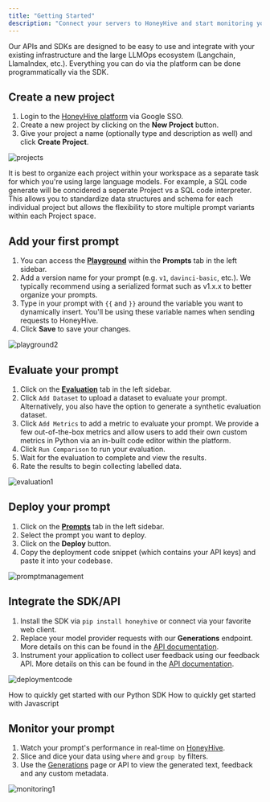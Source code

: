 ```yaml
---
title: "Getting Started"
description: "Connect your servers to HoneyHive and start monitoring your foundation models."
---
```


Our APIs and SDKs are designed to be easy to use and integrate with your existing infrastructure and the large LLMOps ecosystem (Langchain, LlamaIndex, etc.). Everything you can do via the platform can be done programmatically via the SDK.

## Create a new project

1. Login to the [HoneyHive platform](https://app.honeyhive.ai) via Google SSO.
2. Create a new project by clicking on the **New Project** button.
3. Give your project a name (optionally type and description as well) and click **Create Project**.

![projects](/images/projects.png)

It is best to organize each project within your workspace as a separate task for which you're using large language models. For example, a SQL code generate will be concidered a seperate Project vs a SQL code interpreter. This allows you to standardize data structures and schema for each individual project but allows the flexibility to store multiple prompt variants within each Project space.

## Add your first prompt

1. You can access the [**Playground**](https://app.honeyhive.ai/playground) within the **Prompts** tab in the left sidebar.
2. Add a version name for your prompt (e.g. `v1`, `davinci-basic`, etc.). We typically recommend using a serialized format such as v1.x.x to better organize your prompts.
3. Type in your prompt with `{{` and `}}` around the variable you want to dynamically insert. You'll be using these variable names when sending requests to HoneyHive.
4. Click **Save** to save your changes.

![playground2](/images/playground2.png)

## Evaluate your prompt

1. Click on the [**Evaluation**](https://app.honeyhive.ai/evaluate) tab in the left sidebar.
2. Click `Add Dataset` to upload a dataset to evaluate your prompt. Alternatively, you also have the option to generate a synthetic evaluation dataset.
3. Click `Add Metrics` to add a metric to evaluate your prompt. We provide a few out-of-the-box metrics and allow users to add their own custom metrics in Python via an in-built code editor within the platform.
4. Click `Run Comparison` to run your evaluation.
5. Wait for the evaluation to complete and view the results.
6. Rate the results to begin collecting labelled data.

![evaluation1](/images/evaluation1.png)

## Deploy your prompt

1. Click on the [**Prompts**](https://app.honeyhive.ai/prompts) tab in the left sidebar.
2. Select the prompt you want to deploy.
3. Click on the **Deploy** button.
4. Copy the deployment code snippet (which contains your API keys) and paste it into your codebase.

![promptmanagement](/images/promptmanagement.png)

## Integrate the SDK/API

1. Install the SDK via `pip install honeyhive` or connect via your favorite web client.
2. Replace your model provider requests with our **Generations** endpoint. More details on this can be found in the [API documentation](/api-reference/generations).
3. Instrument your application to collect user feedback using our feedback API. More details on this can be found in the [API documentation](/api-reference/feedback).

![deploymentcode](/images/deploymentcode.png)

<CardGroup>
  <Card title="Python Quickstart" icon="rectangle-terminal" href="/python-quickstart">
    How to quickly get started with our Python SDK
  </Card>
  <Card title="Javascript Quickstart" icon="rectangle-terminal" href="/js-quickstart">
    How to quickly get started with Javascript
  </Card>
</CardGroup>

## Monitor your prompt

1. Watch your prompt's performance in real-time on [HoneyHive](https://app.honeyhive.ai/dashboard).
2. Slice and dice your data using `where` and `group by` filters.
3. Use the [Generations](https://app.honeyhive.ai/datasets/generations) page or API to view the generated text, feedback and any custom metadata.

![monitoring1](/images/monitoring1.png)
